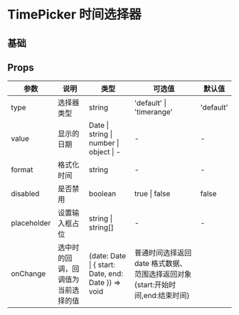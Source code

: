 # TimePicker 时间选择器

## 基础


<DemoBase />

## Props

| 参数        | 说明                               | 类型                                                 | 可选值                                                                        | 默认值    |
| ----------- | ---------------------------------- | ---------------------------------------------------- | ----------------------------------------------------------------------------- | --------- |
| type        | 选择器类型                         | string                                               | 'default' \| 'timerange'                                                      | 'default' |
| value       | 显示的日期                         | Date \| string \| number \| object  \| -             | -                                                                             | -         |
| format      | 格式化时间                         | string                                               | -                                                                             | -         |
| disabled    | 是否禁用                           | boolean                                              | true \| false                                                                 | false     |
| placeholder | 设置输入框占位                     | string \| string[]                                   | -                                                                             | -         |
| onChange    | 选中时的回调，回调值为当前选择的值 | (date: Date \| { start: Date, end: Date }) => void   | 普通时间选择返回 date 格式数据、范围选择返回对象{start:开始时间,end:结束时间} |
